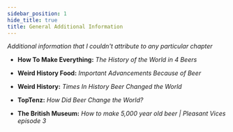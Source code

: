 ```yaml
---
sidebar_position: 1
hide_title: true
title: General Additional Information
---
```



*Additional information that I couldn't attribute to any particular chapter*

- __How To Make Everything:__ *The History of the World in 4 Beers*
<YouTubeEmbed URL="https://www.youtube.com/embed/q5gryMFtf4o" />

- __Weird History Food:__ *Important Advancements Because of Beer*
<YouTubeEmbed URL="https://www.youtube.com/embed/r5cumRfiY00" />

- __Weird History:__ *Times In History Beer Changed the World*
<YouTubeEmbed URL="https://www.youtube.com/embed/dG5Iy-IIb_c" />

- __TopTenz:__ *How Did Beer Change the World?*
<YouTubeEmbed URL="https://www.youtube.com/embed/VQ0WkXiYXWM" />

- __The British Museum:__ *How to make 5,000 year old beer | Pleasant Vices episode 3* 
<YouTubeEmber URL="https://youtube.com/embed/izpoexYN1-8" />